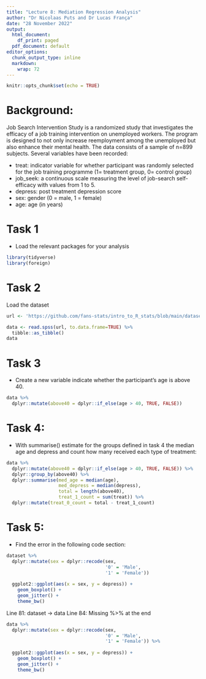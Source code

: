 ```yaml
---
title: "Lecture 8: Mediation Regression Analysis"
author: "Dr Nicolaas Puts and Dr Lucas França"
date: "28 November 2022"
output:
  html_document:
    df_print: paged
  pdf_document: default
editor_options: 
  chunk_output_type: inline
  markdown: 
    wrap: 72
---
```


```r
knitr::opts_chunk$set(echo = TRUE)
```

# Background:

Job Search Intervention Study is a randomized study that investigates the efficacy of a job training intervention on unemployed workers. The program is designed to not only increase reemployment among the unemployed but also enhance their mental health. The data consists of a sample of n=899 subjects. Several variables have been recorded:

-	treat: indicator variable for whether participant was randomly selected for the job training programme (1= treatment group, 0= control group)
-	job_seek: a continuous scale measuring the level of job-search self-efficacy with values from 1 to 5.
-	depress: post treatment depression score
-	sex: gender (0 = male, 1 = female)
-	age: age (in years)



# Task 1

- Load the relevant packages for your analysis

```r
library(tidyverse)
library(foreign)
```

# Task 2

Load the dataset

```r
url <- 'https://github.com/fans-stats/intro_to_R_stats/blob/main/datasets/job_seek.sav?raw=true'

data <- read.spss(url, to.data.frame=TRUE) %>% 
  tibble::as_tibble()
data
```

# Task 3

- Create a new variable indicate whether the participant's age is above 40.

```r
data %>% 
  dplyr::mutate(above40 = dplyr::if_else(age > 40, TRUE, FALSE))
```

# Task 4:

- With summarise() estimate for the groups defined in task 4 the median age and depress and count how many received each type of treatment:

```r
data %>%  
  dplyr::mutate(above40 = dplyr::if_else(age > 40, TRUE, FALSE)) %>% 
  dplyr::group_by(above40) %>% 
  dplyr::summarise(med_age = median(age), 
                   med_depress = median(depress), 
                   total = length(above40),
                   treat_1_count = sum(treat)) %>% 
  dplyr::mutate(treat_0_count = total - treat_1_count)
```

# Task 5:

- Find the error in the following code section:

```r
dataset %>% 
  dplyr::mutate(sex = dplyr::recode(sex, 
                                    '0' = 'Male', 
                                    '1' = 'Female'))
  
  ggplot2::ggplot(aes(x = sex, y = depress)) + 
    geom_boxplot() + 
    geom_jitter() + 
    theme_bw()
```

Line 81: dataset -> data
Line 84: Missing %>% at the end

```r
data %>% 
  dplyr::mutate(sex = dplyr::recode(sex, 
                                    '0' = 'Male', 
                                    '1' = 'Female')) %>% 
  
  ggplot2::ggplot(aes(x = sex, y = depress)) + 
    geom_boxplot() + 
    geom_jitter() + 
    theme_bw()
```